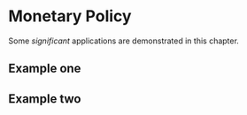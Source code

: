 # Monetary Policy {#MonetaryPolicy}

Some _significant_ applications are demonstrated in this chapter.

## Example one

## Example two
